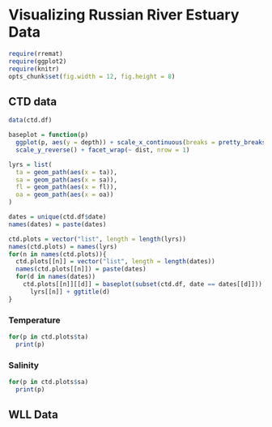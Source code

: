 # Visualizing Russian River Estuary Data

```{r include = FALSE}
require(rremat)
require(ggplot2)
require(knitr)
opts_chunk$set(fig.width = 12, fig.height = 8)
```

## CTD data

```{r plot-ctd, echo = FALSE}
data(ctd.df)

baseplot = function(p) 
  ggplot(p, aes(y = depth)) + scale_x_continuous(breaks = pretty_breaks()) +
  scale_y_reverse() + facet_wrap(~ dist, nrow = 1)

lyrs = list(
  ta = geom_path(aes(x = ta)),
  sa = geom_path(aes(x = sa)),
  fl = geom_path(aes(x = fl)),
  oa = geom_path(aes(x = oa))  
)

dates = unique(ctd.df$date)
names(dates) = paste(dates)

ctd.plots = vector("list", length = length(lyrs))
names(ctd.plots) = names(lyrs)
for(n in names(ctd.plots)){
  ctd.plots[[n]] = vector("list", length = length(dates))
  names(ctd.plots[[n]]) = paste(dates)
  for(d in names(dates))
    ctd.plots[[n]][[d]] = baseplot(subset(ctd.df, date == dates[[d]])) + 
      lyrs[[n]] + ggtitle(d)
}
```

### Temperature

```{r plot-ctd-temp, echo = FALSE}
for(p in ctd.plots$ta)
  print(p)
```

### Salinity

```{r plot-ctd-sal, echo = FALSE}
for(p in ctd.plots$sa)
  print(p)
```

## WLL Data

